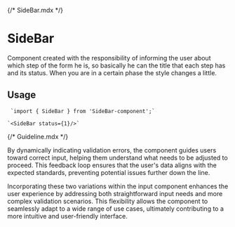 {/* SideBar.mdx */}



<Meta of={SideBar} />

# SideBar
Component created with the responsibility of informing the user about which step of the form he is, so basically he can the title that each step has and its status.
When you are in a certain phase the style changes a little.

## Usage
     `import { SideBar } from 'SideBar-component';`

    `<SideBar status={1}/>`


<Canvas of={SideBar.Step1} />


{/* Guideline.mdx */}

By dynamically indicating validation errors, the component guides users toward correct input, helping them understand what needs to be adjusted to proceed. This feedback loop ensures that the user's data aligns with the expected standards, preventing potential issues further down the line.

Incorporating these two variations within the input component enhances the user experience by addressing both straightforward input needs and more complex validation scenarios. This flexibility allows the component to seamlessly adapt to a wide range of use cases, ultimately contributing to a more intuitive and user-friendly interface.
